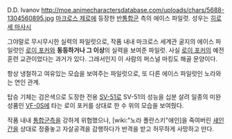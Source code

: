 D.D. Ivanov
http://moe.animecharactersdatabase.com/uploads/chars/5688-1304560895.jpg
[[마크로스 제로]]에 등장한 [[반통합군]] 측의 에이스 파일럿. 성우는 [[히로세 마사시]]

그야말로 무시무시한 실력의 파일럿으로, 작품 내내 마크로스 세계관 굴지의 에이스 파일럿인 [[로이 포커]]와 '''동등하거나 그 이상'''의 실력을 보여준 파일럿. 사실 [[로이 포커]]의 예전 훈련 교관이었다는 과거가 있다. 그래서인지 이 사람의 퍼스널 마킹도 해골 문양이다.

항상 냉철하고 여유있는 모습을 보여주는 파일럿으로, 또 다른 에이스 파일럿인 노라와는 연인 관계.

탑승 기체는 검은색으로 도장한 전용 [[SV-51]]로 SV-51의 성능을 십분 살려 일종의 미완성품인 [[VF-0]]S에 타는 로이 포커를 상대로 한 수 위의 모습을 보여줬다.

작품 내내 [[통합군]]측을 강하게 위협했으나, [wiki:"노라 폴란스키"애인]을 죽여버린 [[새인간]]을 상대로 정줄놓고 자살공격을 감행하다가 반격을 받고 허무하게 사망하고 만다.
